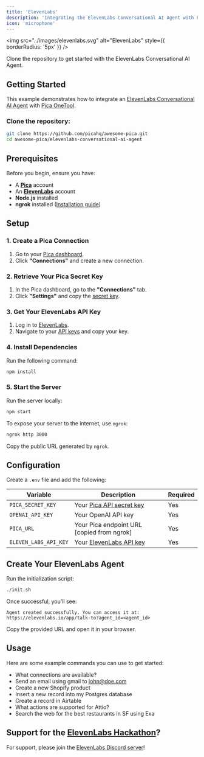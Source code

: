 ---
title: 'ElevenLabs'
description: 'Integrating the ElevenLabs Conversational AI Agent with Pica'
icon: 'microphone'
---

<img
  src="../images/elevenlabs.svg"
  alt="ElevenLabs"
  style={{ borderRadius: '5px' }}
/>

<Card title="ElevenLabs Conversational AI Agent Example" icon="github" href="https://github.com/picahq/awesome-pica/tree/main/elevenlabs-conversational-ai-agent" horizontal>
Clone the repository to get started with the ElevenLabs Conversational AI Agent.
</Card>

## Getting Started

This example demonstrates how to integrate an [ElevenLabs Conversational AI Agent](https://elevenlabs.io/conversational-ai) with [Pica OneTool](https://docs.picaos.com/core/one-tool).

### **Clone the repository:**

```bash
git clone https://github.com/picahq/awesome-pica.git
cd awesome-pica/elevenlabs-conversational-ai-agent
```

## **Prerequisites**
Before you begin, ensure you have:
- A [**Pica**](https://picaos.com) account
- An [**ElevenLabs**](https://elevenlabs.io/signup) account
- **Node.js** installed
- **ngrok** installed ([Installation guide](https://ngrok.com/download))

## **Setup**

### **1. Create a Pica Connection**
1. Go to your [Pica dashboard](https://app.picaos.com/connections).
2. Click **"Connections"** and create a new connection.

### **2. Retrieve Your Pica Secret Key**
1. In the Pica dashboard, go to the **"Connections"** tab.
2. Click **"Settings"** and copy the [secret key](https://app.picaos.com/settings/api-keys).

### **3. Get Your ElevenLabs API Key**
1. Log in to [ElevenLabs](https://elevenlabs.io/signup).
2. Navigate to your [API keys](https://elevenlabs.io/app/settings/api-keys) and copy your key.

### **4. Install Dependencies**
Run the following command:
```bash
npm install
```  

### **5. Start the Server**
Run the server locally:
```bash
npm start
```  
To expose your server to the internet, use `ngrok`:
```bash
ngrok http 3000
```  
Copy the public URL generated by `ngrok`.

## **Configuration**

Create a `.env` file and add the following:


| Variable | Description                                                            | Required |
|----------|------------------------------------------------------------------------|----------|
| `PICA_SECRET_KEY` | Your [Pica API secret key](https://app.picaos.com/settings/api-keys)   | Yes |
| `OPENAI_API_KEY` | Your OpenAI API key                                                    | Yes |
| `PICA_URL` | Your Pica endpoint URL [copied from ngrok]                             | Yes |
| `ELEVEN_LABS_API_KEY` | Your [ElevenLabs API key](https://elevenlabs.io/app/settings/api-keys) | Yes |

## **Create Your ElevenLabs Agent**

Run the initialization script:
```bash
./init.sh
```  
Once successful, you'll see:
```
Agent created successfully. You can access it at:  
https://elevenlabs.io/app/talk-to?agent_id=<agent_id>
```  
Copy the provided URL and open it in your browser.

## Usage

Here are some example commands you can use to get started:

- What connections are available?
- Send an email using gmail to john@doe.com
- Create a new Shopify product
- Insert a new record into my Postgres database
- Create a record in Airtable
- What actions are supported for Attio?
- Search the web for the best restaurants in SF using Exa


## Support for the [ElevenLabs Hackathon](https://hackathon.elevenlabs.io/)?

For support, please join the [ElevenLabs Discord server](https://discord.com/invite/elevenlabs)!